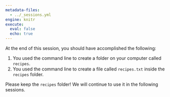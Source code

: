 ```yaml
---
metadata-files:
  - ../_sessions.yml
engine: knitr
execute:
  eval: false
  echo: true
---
```


At the end of this session, you should have accomplished the following:

1. You used the command line to create a folder on your computer called `recipes`.
1. You used the command line to create a file called `recipes.txt` inside the `recipes` folder.

Please keep the `recipes` folder!
We will continue to use it in the following sessions.